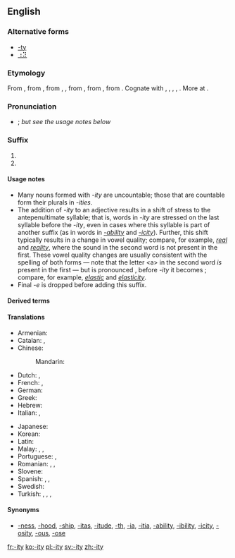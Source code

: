 ==English==

===Alternative forms===
* [[-ty]]
* [[⠰⠽]]

===Etymology===
From {{etyl|fr|en}} {{term|-ité||lang=fr}}, from {{etyl|frm}} {{term|-ité|lang=frm}}, from {{etyl|fro}} {{term|-ete|lang=fro}}, {{term|-eteit||-ity|lang=fro}}, from {{etyl|la|en}} {{term|-itatem|-itātem|lang=la}}, from {{term|-itas|-itās|lang=la}}, from {{etyl|ine-pro|en}} {{recons|-it-|pos=suffix|lang=ine-pro}}. Cognate with {{etyl|got|-}} {{term|-𐌹𐌸𐌰||-th|tr=-iþa|lang=got}}, {{etyl|goh|-}} {{term|-ida||-th|lang=goh}}, {{etyl|ang|-}} {{term|-þo|lang=ang}}, {{term|-þu|lang=ang}}, {{term|-þ||-th|lang=ang}}. More at {{l|en|-th}}.

===Pronunciation===
* {{IPA|[ɪtɪ]}}; ''but see the usage notes below''

===Suffix===
{{en-suffix|sort=ity}}

# {{non-gloss definition|Used to form a noun from an adjective; especially, to form the noun referring to the state, property, or quality of conforming to the adjective's description.}}
# {{non-gloss definition|Used to form other nouns, especially abstract nouns.}} <!-- such as [[proclivity]] -->

====Usage notes====
* Many nouns formed with ''-ity'' are uncountable; those that are countable form their plurals in ''-ities''.
* The addition of ''-ity'' to an adjective results in a shift of stress to the antepenultimate syllable; that is, words in ''-ity'' are stressed on the last syllable before the ''-ity'', even in cases where this syllable is part of another suffix (as in words in ''[[-ability]]'' and ''[[-icity]]''). Further, this shift typically results in a change in vowel quality; compare, for example, ''[[real]]'' and ''[[reality]]'', where the sound {{IPAchar|[æ]}} in the second word is not present in the first. These vowel quality changes are usually consistent with the spelling of both forms — note that the letter &lt;a> in the second word ''is'' present in the first — but is pronounced {{IPAchar|[k]}}, before ''-ity'' it becomes {{IPAchar|[s]}}; compare, for example, ''[[elastic]]'' and ''[[elasticity]]''.
* Final ''-e'' is dropped before adding this suffix.

====Derived terms====
{{suffixsee|en}}

====Translations====
{{trans-top|Used to form nouns from adjectives.}}
* Armenian: {{t-|hy|-ություն|tr=-ut'yun}}
* Catalan: {{t-|ca|-itat|f}}, {{t-|ca|-tat|f}}
* Chinese:
*: Mandarin: {{t|cmn|性|tr=xìng|sc=Hans}}
* Dutch: {{t+|nl|-heid}}, {{t+|nl|-iteit|f}}
* French: {{t+|fr|-ité|f}}, {{t+|fr|-té|f}}
* German: {{t+|de|-ität|f}}
* Greek: {{t+|el|-ότητα|f|tr=-otita}}
* Hebrew: {{t-|he|־ות|f|alt=־וּת|tr=-ut}}
* Italian: {{t-|it|-ità|f}}, {{t-|it|-tà|f}}
{{trans-mid}}
* Japanese: {{t+|ja|性|tr=sei|sc=Jpan}}
* Korean: {{t+|ko|성|tr=seong|sc=Kore}}
* Latin: {{t-|la|-itas|f}}
* Malay: {{t-|ms|-iti}}, {{t|ms|-itet}}, {{t|ms|-itas}}
* Portuguese: {{t+|pt|-idade|f}}, {{t+|pt|-dade|f}}
* Romanian: {{t-|ro|-itate|f}}, {{t-|ro|-tate|f}}, {{t-|ro|-ătate|f}}
* Slovene: {{t-|sl|-nost|f}}
* Spanish: {{t+|es|-idad|f}}, {{t+|es|-edad|f}}, {{t+|es|-dad|f}}
* Swedish: {{t+|sv|-het|c}}
* Turkish: {{t-|tr|-lük}}, {{t+|tr|-luk}}, {{t-|tr|-lık}}, {{t-|tr|-lik}}
{{trans-bottom}}

====Synonyms====
{{rfc|this list cannot be relied on. The specific etymologies should be specified}}
{{checksyns}}
* {{sense|used to form nouns from adjectives}} [[-ness]], [[-hood]], [[-ship]], [[-itas]], [[-itude]], [[-th]], [[-ia]], [[-itia]], [[-ability]], [[-ibility]], [[-icity]], [[-osity]], [[-ous]], [[-ose]]

[[fr:-ity]]
[[ko:-ity]]
[[pl:-ity]]
[[sv:-ity]]
[[zh:-ity]]